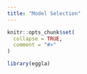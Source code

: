```yaml
---
title: "Model Selection"
---
```


```r
knitr::opts_chunk$set(
  collapse = TRUE,
  comment = "#>"
)
```

```r
library(eggla)
```
